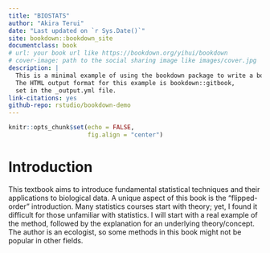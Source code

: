 ```yaml
---
title: "BIOSTATS"
author: "Akira Terui"
date: "Last updated on `r Sys.Date()`"
site: bookdown::bookdown_site
documentclass: book
# url: your book url like https://bookdown.org/yihui/bookdown
# cover-image: path to the social sharing image like images/cover.jpg
description: |
  This is a minimal example of using the bookdown package to write a book.
  The HTML output format for this example is bookdown::gitbook,
  set in the _output.yml file.
link-citations: yes
github-repo: rstudio/bookdown-demo
---
```


```r
knitr::opts_chunk$set(echo = FALSE,
                      fig.align = "center")
```

# Introduction {.unnumbered}

This textbook aims to introduce fundamental statistical techniques and their applications to biological data. A unique aspect of this book is the "flipped-order" introduction. Many statistics courses start with theory; yet, I found it difficult for those unfamiliar with statistics. I will start with a real example of the method, followed by the explanation for an underlying theory/concept. The author is an ecologist, so some methods in this book might not be popular in other fields.

